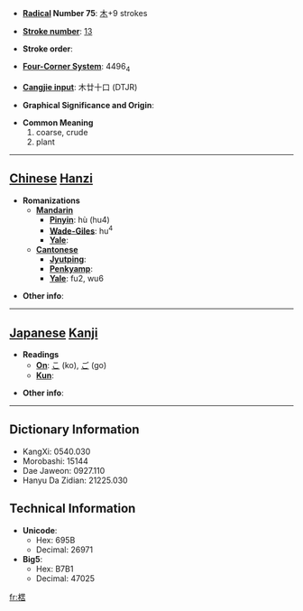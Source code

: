 * '''[[Wiktionary:Chinese radical index| Radical]] Number 75''': [[Wiktionary:Chinese radical index 木|木]]+9 strokes

* '''[[Wiktionary:Chinese total strokes index|Stroke number]]''': [[Wiktionary:Chinese total strokes index 13|13]]

* '''Stroke order''': 

* '''[[Wiktionary:Chinese four corner index|Four-Corner System]]''': 4496<sub>4</sub>

* '''[[Wiktionary:Chinese Cangjie index|Cangjie input]]''': 木廿十口 (DTJR)

* '''Graphical Significance and Origin''': 

* '''Common Meaning'''
*#coarse, crude
*# plant


----

== [[Chinese]] [[Hanzi]] ==

* '''Romanizations'''
** '''[[Mandarin]]'''
*** '''[[Pinyin]]''': hù (hu4)
*** '''[[Wade-Giles]]''': hu<sup>4</sup>
*** '''[[Yale]]''': 
** '''[[Cantonese]]'''
*** '''[[Jyutping]]''':
*** '''[[Penkyamp]]''': 
*** '''[[Yale]]''': fu2, wu6

* '''Other info''': 

----

== [[Japanese]] [[Kanji]] ==

* '''Readings'''
** '''[[On]]''': [[こ]] (ko), [[ご]] (go)
** '''[[Kun]]''': 

* '''Other info''':  

----

== Dictionary Information ==

* KangXi: 0540.030
* Morobashi: 15144
* Dae Jaweon: 0927.110
* Hanyu Da Zidian: 21225.030

== Technical Information ==

* '''Unicode''':
** Hex: 695B
** Decimal: 26971
* '''Big5''':
** Hex: B7B1
** Decimal: 47025

[[fr:楛]]